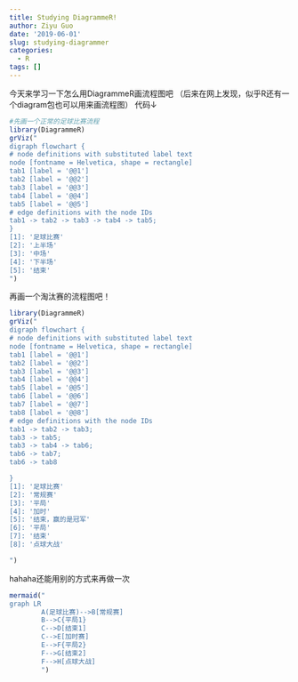 ```yaml
---
title: Studying DiagrammeR!
author: Ziyu Guo
date: '2019-06-01'
slug: studying-diagrammer
categories:
  - R
tags: []
---
```

今天来学习一下怎么用DiagrammeR画流程图吧
（后来在网上发现，似乎R还有一个diagram包也可以用来画流程图）
代码↓
```r
#先画一个正常的足球比赛流程
library(DiagrammeR)
grViz("
digraph flowchart {
# node definitions with substituted label text
node [fontname = Helvetica, shape = rectangle] 
tab1 [label = '@@1']
tab2 [label = '@@2']
tab3 [label = '@@3']
tab4 [label = '@@4']
tab5 [label = '@@5']
# edge definitions with the node IDs
tab1 -> tab2 -> tab3 -> tab4 -> tab5;
}
[1]: '足球比赛'
[2]: '上半场'
[3]: '中场'
[4]: '下半场'
[5]: '结束'
")

```
再画一个淘汰赛的流程图吧！
```r
library(DiagrammeR)
grViz("
digraph flowchart {
# node definitions with substituted label text
node [fontname = Helvetica, shape = rectangle] 
tab1 [label = '@@1']
tab2 [label = '@@2']
tab3 [label = '@@3']
tab4 [label = '@@4']
tab5 [label = '@@5']
tab6 [label = '@@6']
tab7 [label = '@@7']
tab8 [label = '@@8']
# edge definitions with the node IDs
tab1 -> tab2 -> tab3;
tab3 -> tab5;
tab3 -> tab4 -> tab6;
tab6 -> tab7;
tab6 -> tab8

}
[1]: '足球比赛'
[2]: '常规赛'
[3]: '平局'
[4]: '加时'
[5]: '结束，赢的是冠军'
[6]: '平局'
[7]: '结束'
[8]: '点球大战'

")
```
hahaha还能用别的方式来再做一次
```r
mermaid("
graph LR
        A(足球比赛)-->B[常规赛]
        B-->C{平局1}
        C-->D[结束1]
        C-->E[加时赛]
        E-->F{平局2}
        F-->G[结束2]
        F-->H[点球大战]
        ")
```

